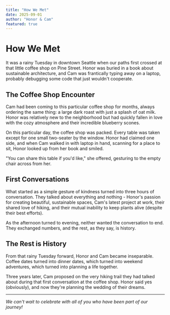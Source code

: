 ```yaml
---
title: "How We Met"
date: 2025-09-01
author: "Honor & Cam"
featured: true
---
```


# How We Met

It was a rainy Tuesday in downtown Seattle when our paths first crossed at that little coffee shop on Pine Street. Honor was buried in a book about sustainable architecture, and Cam was frantically typing away on a laptop, probably debugging some code that just wouldn't cooperate.

## The Coffee Shop Encounter

Cam had been coming to this particular coffee shop for months, always ordering the same thing: a large dark roast with just a splash of oat milk. Honor was relatively new to the neighborhood but had quickly fallen in love with the cozy atmosphere and their incredible blueberry scones.

On this particular day, the coffee shop was packed. Every table was taken except for one small two-seater by the window. Honor had claimed one side, and when Cam walked in with laptop in hand, scanning for a place to sit, Honor looked up from her book and smiled.

"You can share this table if you'd like," she offered, gesturing to the empty chair across from her.

## First Conversations

What started as a simple gesture of kindness turned into three hours of conversation. They talked about everything and nothing - Honor's passion for creating beautiful, sustainable spaces, Cam's latest project at work, their shared love of hiking, and their mutual inability to keep plants alive (despite their best efforts).

As the afternoon turned to evening, neither wanted the conversation to end. They exchanged numbers, and the rest, as they say, is history.

## The Rest is History

From that rainy Tuesday forward, Honor and Cam became inseparable. Coffee dates turned into dinner dates, which turned into weekend adventures, which turned into planning a life together.

Three years later, Cam proposed on the very hiking trail they had talked about during that first conversation at the coffee shop. Honor said yes (obviously), and now they're planning the wedding of their dreams.

---

*We can't wait to celebrate with all of you who have been part of our journey!*
